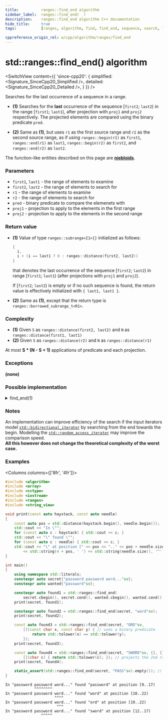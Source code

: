 ```yaml
---
title:			ranges::find_end algorithm
sidebar_label:	ranges::find_end(  )
description:	ranges::find_end algorithm C++ documentation
hide_title:		true
tags:			[ranges, algorithm, find, find_end, sequence, search, look]

cppreference_origin_rel: w/cpp/algorithm/ranges/find_end
---
```



<!----------------- Codes ---------------------->


# std::ranges::find_end() algorithm

<SwitchView content={{
	'since-cpp20': {
		simplified:	<Signature_SinceCpp20_Simplified />,
		detailed:	<Signature_SinceCpp20_Detailed />,
	}
}} />

Searches for the last occurrence of a sequence in a range.

- **(1)** Searches for the **last** occurrence of the sequence [`first2`; `last2`) in the range [`first1`; `last1`),
  after projection with `proj1` and `proj2` respectively. The projected elements are compared using the binary predicate `pred`.

- **(2)** Same as **(1)**, but uses `r1` as the first source range and `r2` as the second source range,
  as if using `ranges::begin(r1)` as `first1`, `ranges::end(r1)` as `last1`, `ranges::begin(r2)` as `first2`, and `ranges::end(r2)` as `last2`.

The function-like entities described on this page are [**niebloids**](#).

### Parameters

- `first1`, `last1` - the range of elements to examine
- `first2`, `last2` - the range of elements to search for
- `r1` - the range of elements to examine
- `r2` - the range of elements to search for
- `pred` - binary predicate to compare the elemenets with
- `proj1` - projection to apply to the elements in the first range
- `proj2` - projection to apply to the elements in the second range

### Return value

- **(1)** Value of type `ranges::subrange<I1>{}` initialized as follows:
  ```cpp
  {
    i,
    i + (i == last1 ? 0 : ranges::distance(first2, last2))
  }
  ```
  that denotes the last occurrence of the sequence [`first2`; `last2`) in range [`first1`; `last1`) (after projections with `proj1` and `proj2`).

  If [`first2`; `last2`) is empty or if no such sequence is found, the return value is effectively initialized with `{ last1, last1 }`.

- **(2)** Same as **(1)**, except that the return type is `ranges::borrowed_subrange_t<R1>`.

### Complexity

- **(1)** Given `S` as `ranges::distance(first2, last2)` and `N` as `ranges::distance(first1, last1)`
- **(2)** Given `S` as `ranges::distance(r2)` and `N` as `ranges::distance(r1)`

At most **S \* (N - S + 1)** applications of predicate and each projection.

### Exceptions

**(none)**

### Possible implementation

<details>
<summary>find_end(1)</summary>

```cpp
struct find_end_fn
{
    template<std::forward_iterator I1, std::sentinel_for<I1> S1,
             std::forward_iterator I2, std::sentinel_for<I2> S2,
             class Pred = ranges::equal_to,
             class Proj1 = std::identity, class Proj2 = std::identity>
    requires std::indirectly_comparable<I1, I2, Pred, Proj1, Proj2>
    constexpr ranges::subrange<I1>
        operator()(I1 first1, S1 last1,
                   I2 first2, S2 last2, Pred pred = {},
                   Proj1 proj1 = {}, Proj2 proj2 = {}) const
    {
        if (first2 == last2)
        {
            auto last_it = ranges::next(first1, last1);
            return {last_it, last_it};
        }
        auto result = ranges::search(
            std::move(first1), last1, first2, last2, pred, proj1, proj2);

        if (result.empty()) return result;

        for (;;)
        {
            auto new_result = ranges::search(
                std::next(result.begin()), last1, first2, last2, pred, proj1, proj2);
            if (new_result.empty())
                return result;
            else
                result = std::move(new_result);
        }
    }

    template<ranges::forward_range R1, ranges::forward_range R2,
             class Pred = ranges::equal_to,
             class Proj1 = std::identity,
             class Proj2 = std::identity>
    requires std::indirectly_comparable<ranges::iterator_t<R1>,
                                        ranges::iterator_t<R2>,
                                        Pred, Proj1, Proj2>
    constexpr ranges::borrowed_subrange_t<R1>
        operator()(R1&& r1, R2&& r2, Pred pred = {},
                   Proj1 proj1 = {}, Proj2 proj2 = {}) const
    {
        return (*this)(ranges::begin(r1), ranges::end(r1),
                       ranges::begin(r2), ranges::end(r2),
                       std::move(pred),
                       std::move(proj1), std::move(proj2));
    }
};

inline constexpr find_end_fn find_end {};
```

</details>

### Notes

An implementation can improve efficiency of the search if the input iterators model [`std::bidirectional_iterator`](#) by searching from the end towards the begin.
Modelling the [`std::random_access_iterator`](#) may improve the comparison speed.  
**All this however does not change the theoretical complexity of the worst case.**

### Examples

<Columns columns={['8fr', '4fr']}>
<div>

```cpp title='Main.cpp' showLineNumbers
#include <algorithm>
#include <array>
#include <cctype>
#include <iostream>
#include <ranges>
#include <string_view>

void print(const auto haystack, const auto needle)
{
    const auto pos = std::distance(haystack.begin(), needle.begin());
    std::cout << "In \"";
    for (const auto c : haystack) { std::cout << c; }
    std::cout << "\" found \"";
    for (const auto c : needle) { std::cout << c; }
    std::cout << "\" at position [" << pos << ".." << pos + needle.size() << ")\n"
        << std::string(4 + pos, ' ') << std::string(needle.size(), '^') << '\n';
}

int main()
{
    using namespace std::literals;
    constexpr auto secret{"password password word..."sv};
    constexpr auto wanted{"password"sv};

    constexpr auto found1 = std::ranges::find_end(
        secret.cbegin(), secret.cend(), wanted.cbegin(), wanted.cend());
    print(secret, found1);

    constexpr auto found2 = std::ranges::find_end(secret, "word"sv);
    print(secret, found2);

    const auto found3 = std::ranges::find_end(secret, "ORD"sv,
        [](const char x, const char y) { // uses a binary predicate
            return std::tolower(x) == std::tolower(y);
        });
    print(secret, found3);

    const auto found4 = std::ranges::find_end(secret, "SWORD"sv, {}, {},
        [](char c) { return std::tolower(c); }); // projects the 2nd range
    print(secret, found4);

    static_assert(std::ranges::find_end(secret, "PASS"sv).empty()); // => not found
}
```

</div>
<div>

```plaintext title="Output"
In "password password word..." found "password" at position [9..17)
             ^^^^^^^^
In "password password word..." found "word" at position [18..22)
                      ^^^^
In "password password word..." found "ord" at position [19..22)
                       ^^^
In "password password word..." found "sword" at position [12..17)
                ^^^^^
```

</div>
</Columns>

